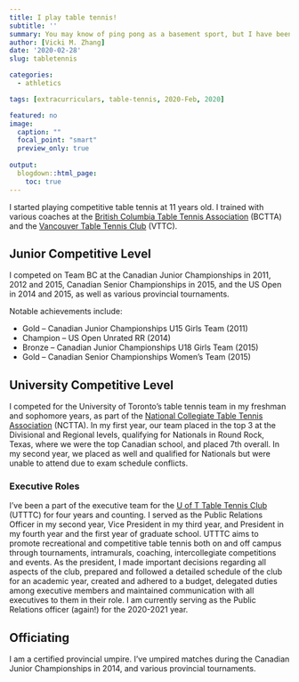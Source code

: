 ```yaml
---
title: I play table tennis!
subtitle: ''
summary: You may know of ping pong as a basement sport, but I have been playing table tennis (aka ping pong) competitively since I was 11. I have been involved in table tennis throughout high school and university, for which I have worn many hats. 
author: [Vicki M. Zhang]
date: '2020-02-28'
slug: tabletennis

categories:
  - athletics

tags: [extracurriculars, table-tennis, 2020-Feb, 2020]

featured: no
image:
  caption: ""
  focal_point: "smart"
  preview_only: true
  
output:
  blogdown::html_page:
    toc: true
---
```

I started playing competitive table tennis at 11 years old. I trained with various coaches at the [British Columbia Table Tennis Association](http://bctta.ca/) (BCTTA) and the [Vancouver Table Tennis Club](https://www.vttc.ca/) (VTTC).

## Junior Competitive Level
I competed on Team BC at the Canadian Junior Championships in 2011, 2012 and 2015, Canadian Senior Championships in 2015, and the US Open in 2014 and 2015, as well as various provincial tournaments.

Notable achievements include:

- Gold – Canadian Junior Championships U15 Girls Team (2011)
- Champion – US Open Unrated RR (2014)
- Bronze – Canadian Junior Championships U18 Girls Team (2015)
- Gold – Canadian Senior Championships Women’s Team (2015)


## University Competitive Level

I competed for the University of Toronto’s table tennis team in my freshman and sophomore years, as part of the [National Collegiate Table Tennis Association](http://www.nctta.org/) (NCTTA). In my first year, our team placed in the top 3 at the Divisional and Regional levels, qualifying for Nationals in Round Rock, Texas, where we were the top Canadian school, and placed 7th overall. In my second year, we placed as well and qualified for Nationals but were unable to attend due to exam schedule conflicts.

### Executive Roles

I've been a part of the executive team for the [U of T Table Tennis Club](http://utttc.sa.utoronto.ca/) (UTTTC) for four years and counting. I served as the Public Relations Officer in my second year, Vice President in my third year, and President in my fourth year and the first year of graduate school. UTTTC aims to promote recreational and competitive table tennis both on and off campus through tournaments, intramurals, coaching, intercollegiate competitions and events. As the president, I made important decisions regarding all aspects of the club, prepared and followed a detailed schedule of the club for an academic year, created and adhered to a budget, delegated duties among executive members and maintained communication with all executives to them in their role. I am currently serving as the Public Relations officer (again!) for the 2020-2021 year.

## Officiating

I am a certified provincial umpire. I've umpired matches during the Canadian Junior Championships in 2014, and various provincial tournaments.

